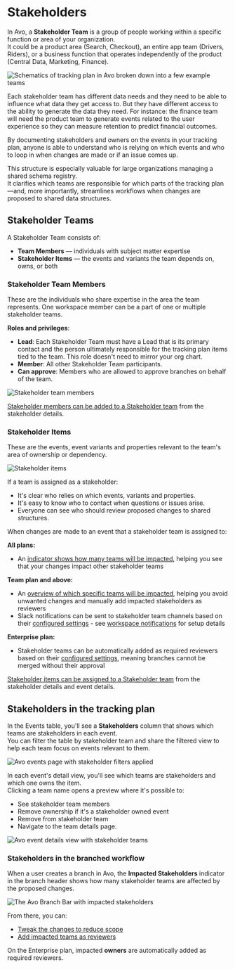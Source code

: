 
# Stakeholders

In Avo, a **Stakeholder Team** is a group of people working within a specific function or area of your organization.  
It could be a product area (Search, Checkout), an entire app team (Drivers, Riders), or a business function that operates independently of the product (Central Data, Marketing, Finance).

![Schematics of tracking plan in Avo broken down into a few example teams](/images/domains/domains.png)

Each stakeholder team has different data needs and they need to be able to influence what data they get access to.
But they have different access to the ability to generate the data they need.
For instance: the finance team will need the product team to generate events related to the user experience so they can measure retention to predict financial outcomes. 

By documenting stakeholders and owners on the events in your tracking plan, anyone is able to understand who is relying on which events and who to loop in when changes are made or if an issue comes up.

This structure is especially valuable for large organizations managing a shared schema registry.  
It clarifies which teams are responsible for which parts of the tracking plan—and, more importantly, streamlines workflows when changes are proposed to shared data structures.

## Stakeholder Teams

A Stakeholder Team consists of:
- **Team Members** — individuals with subject matter expertise
- **Stakeholder Items** — the events and variants the team depends on, owns, or both

<PageLink
  image="/docs/images/svg/analyticsmanager.svg"
  title="Managing Stakeholder Teams"
  description="How to set up and manage stakeholder teams"
  href="/workspace-management/domains"
/>

### Stakeholder Team Members

These are the individuals who share expertise in the area the team represents. One workspace member can be a part of one or multiple stakeholder teams.

**Roles and privileges**:
- **Lead**: Each Stakeholder Team must have a Lead that is its primary contact and the person ultimately responsible for the tracking plan items tied to the team. This role doesn't need to mirror your org chart.
- **Member**: All other Stakeholder Team participants.
- **Can approve**: Members who are allowed to approve branches on behalf of the team.

![Stakeholder team members](/images/domains/stakeholder-team-members.png)

[Stakeholder members can be added to a Stakeholder team](/workspace-management/domains#adding-stakeholder-team-members) from the stakeholder details.

### Stakeholder Items

These are the events, event variants and properties relevant to the team's area of ownership or dependency.

![Stakeholder items](/images/domains/stakeholder-items.png)

If a team is assigned as a stakeholder:
- It's clear who relies on which events, variants and properties.
- It's easy to know who to contact when questions or issues arise.
- Everyone can see who should review proposed changes to shared structures.

When changes are made to an event that a stakeholder team is assigned to:

**All plans:**
- An [indicator shows how many teams will be impacted](/data-design/guides/managing-changes-impacting-multiple-stakeholders), helping you see that your changes impact other stakeholder teams

**Team plan and above:**
- An [overview of which specific teams will be impacted](/data-design/guides/managing-changes-impacting-multiple-stakeholders), helping you avoid unwanted changes and manually add impacted stakeholders as reviewers
- Slack notifications can be sent to stakeholder team channels based on their [configured settings](/workspace-management/domains#stakeholder-team-settings) - see [workspace notifications](/data-design/branches/workspace-notifications) for setup details

**Enterprise plan:**
- Stakeholder teams can be automatically added as required reviewers based on their [configured settings](/workspace-management/domains#stakeholder-team-settings), meaning branches cannot be merged without their approval



[Stakeholder items can be assigned to a Stakeholder team](/workspace-management/domains#adding-stakeholder-events) from the stakeholder details and event details.

## Stakeholders in the tracking plan

In the Events table, you'll see a **Stakeholders** column that shows which teams are stakeholders in each event.  
You can filter the table by stakeholder team and share the filtered view to help each team focus on events relevant to them.

![Avo events page with stakeholder filters applied](/images/domains/events-domain-filter.png)

In each event's detail view, you'll see which teams are stakeholders and which one owns the item.  
Clicking a team name opens a preview where it's possible to:
- See stakeholder team members
- Remove ownership if it's a stakeholder owned event
- Remove from stakeholder team
- Navigate to the team details page.

![Avo event details view with stakeholder teams](/images/domains/event-detail-stakeholder-preview.png)

### Stakeholders in the branched workflow

When a user creates a branch in Avo, the **Impacted Stakeholders** indicator in the branch header shows how many stakeholder teams are affected by the proposed changes.

![The Avo Branch Bar with impacted stakeholders](/images/domains/impacted-stakeholders-in-branch-bar.png)

From there, you can:
- [Tweak the changes to reduce scope](/data-design/guides/managing-changes-impacting-multiple-stakeholders#minimizing-stakeholder-impact)
- [Add impacted teams as reviewers](/data-design/guides/managing-changes-impacting-multiple-stakeholders#aligning-on-cross-stakeholder-changes)

On the Enterprise plan, impacted **owners** are automatically added as required reviewers.

<PageLink
  image="/docs/images/svg/analyticsmanager.svg"
  title="Impacted Stakeholders"
  description="Managing changes impacting multiple teams"
  href="/data-design/guides/managing-changes-impacting-multiple-stakeholders"
/>